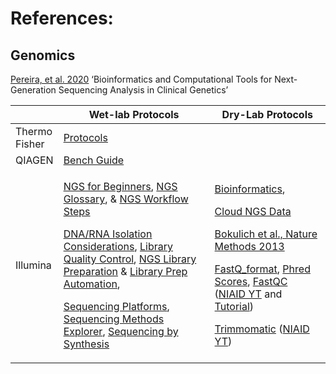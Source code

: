 # References:

## Genomics

[Pereira, et al. 2020](https://doi.org/10.3390/jcm9010132) 'Bioinformatics and Computational Tools for Next-Generation Sequencing Analysis in Clinical Genetics'

+---------------+-----------------------------------------------------------------------------------------------------------------------------------------------------------------------------------------------------------------------------------------------------------------------------------------------------------------------------------------------------------------------------------------------------------------------------------------------------------------------------------------------------------------------------+-------------------------------------------------------------------------------------------------------------------------------------------------------------------------------------------------------------------------------------------------------------------------------------------------------------------------------------------------------------------------------------+
|               | Wet-lab Protocols                                                                                                                                                                                                                                                                                                                                                                                                                                                                                                           | Dry-Lab Protocols                                                                                                                                                                                                                                                                                                                                                                   |
+===============+=============================================================================================================================================================================================================================================================================================================================================================================================================================================================================================================================+=====================================================================================================================================================================================================================================================================================================================================================================================+
| Thermo Fisher | [Protocols](https://www.thermofisher.com/us/en/home/references/protocols.html)                                                                                                                                                                                                                                                                                                                                                                                                                                              |                                                                                                                                                                                                                                                                                                                                                                                     |
+---------------+-----------------------------------------------------------------------------------------------------------------------------------------------------------------------------------------------------------------------------------------------------------------------------------------------------------------------------------------------------------------------------------------------------------------------------------------------------------------------------------------------------------------------------+-------------------------------------------------------------------------------------------------------------------------------------------------------------------------------------------------------------------------------------------------------------------------------------------------------------------------------------------------------------------------------------+
| QIAGEN        | [Bench Guide](https://www.qiagen.com/us/knowledge-and-support/knowledge-hub/bench-guide)                                                                                                                                                                                                                                                                                                                                                                                                                                    |                                                                                                                                                                                                                                                                                                                                                                                     |
+---------------+-----------------------------------------------------------------------------------------------------------------------------------------------------------------------------------------------------------------------------------------------------------------------------------------------------------------------------------------------------------------------------------------------------------------------------------------------------------------------------------------------------------------------------+-------------------------------------------------------------------------------------------------------------------------------------------------------------------------------------------------------------------------------------------------------------------------------------------------------------------------------------------------------------------------------------+
| Illumina      | [NGS for Beginners](https://www.illumina.com/science/technology/next-generation-sequencing/beginners/tutorials.html), [NGS Glossary](https://www.illumina.com/science/technology/next-generation-sequencing/beginners/glossary.html), & [NGS Workflow Steps](https://www.illumina.com/science/technology/next-generation-sequencing/beginners/ngs-workflow.html)                                                                                                                                                            | [Bioinformatics](https://www.illumina.com/informatics.html),                                                                                                                                                                                                                                                                                                                        |
|               |                                                                                                                                                                                                                                                                                                                                                                                                                                                                                                                             |                                                                                                                                                                                                                                                                                                                                                                                     |
|               | [DNA/RNA Isolation Considerations](https://support.illumina.com/bulletins/2016/05/dnarna-isolation-considerations-when-using-truseq-library-prep-kits.html), [Library Quality Control](https://support.illumina.com/bulletins/2016/05/library-quantification-and-quality-control-quick-reference-guide.html), [NGS Library Preparation](https://www.illumina.com/techniques/sequencing/ngs-library-prep.html) & [Library Prep Automation](https://www.illumina.com/techniques/sequencing/ngs-library-prep/automation.html), | [Cloud NGS Data](https://www.illumina.com/informatics/infrastructure-pipeline-setup/genomic-data-storage-security.html)                                                                                                                                                                                                                                                             |
|               |                                                                                                                                                                                                                                                                                                                                                                                                                                                                                                                             |                                                                                                                                                                                                                                                                                                                                                                                     |
|               | [Sequencing Platforms](https://www.illumina.com/systems/sequencing-platforms.html), [Sequencing Methods Explorer](https://www.illumina.com/science/sequencing-method-explorer.html), [Sequencing by Synthesis](https://www.illumina.com/science/technology/next-generation-sequencing/sequencing-technology.html)                                                                                                                                                                                                           | [Bokulich et al., Nature Methods 2013](https://doi.org/10.1038/nmeth.2276)                                                                                                                                                                                                                                                                                                          |
|               |                                                                                                                                                                                                                                                                                                                                                                                                                                                                                                                             |                                                                                                                                                                                                                                                                                                                                                                                     |
|               |                                                                                                                                                                                                                                                                                                                                                                                                                                                                                                                             | [FastQ_format](https://en.wikipedia.org/wiki/FASTQ_format), [Phred Scores](https://www.illumina.com/science/technology/next-generation-sequencing/plan-experiments/quality-scores.html), [FastQC](https://www.bioinformatics.babraham.ac.uk/projects/fastqc/) ([NIAID YT](https://www.youtube.com/watch?v=GnWSXwQeJ_U) and [Tutorial](https://www.hadriengourle.com/tutorials/qc/)) |
|               |                                                                                                                                                                                                                                                                                                                                                                                                                                                                                                                             |                                                                                                                                                                                                                                                                                                                                                                                     |
|               |                                                                                                                                                                                                                                                                                                                                                                                                                                                                                                                             | [Trimmomatic](https://github.com/timflutre/trimmomatic) ([NIAID YT](https://www.youtube.com/watch?v=xZbzPpW0NTk))                                                                                                                                                                                                                                                                   |
+---------------+-----------------------------------------------------------------------------------------------------------------------------------------------------------------------------------------------------------------------------------------------------------------------------------------------------------------------------------------------------------------------------------------------------------------------------------------------------------------------------------------------------------------------------+-------------------------------------------------------------------------------------------------------------------------------------------------------------------------------------------------------------------------------------------------------------------------------------------------------------------------------------------------------------------------------------+
